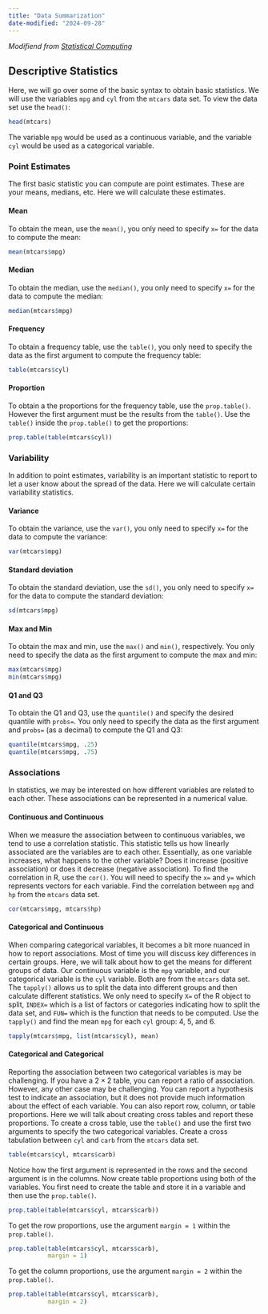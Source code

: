 ```yaml
---
title: "Data Summarization"
date-modified: "2024-09-28"
---
```

*Modifiend from [Statistical Computing](https://www.inqs.info/stat_comp/)*

## Descriptive Statistics

Here, we will go over some of the basic syntax to obtain basic statistics. We will use the variables `mpg` and `cyl` from the `mtcars` data set. To view the data set use the `head()`:

```r
head(mtcars)
```

The variable `mpg` would be used as a continuous variable, and the variable `cyl` would be used as a categorical variable.

### Point Estimates

The first basic statistic you can compute are point estimates. These are your means, medians, etc. Here we will calculate these estimates. 

#### Mean

To obtain the mean, use the `mean()`, you only need to specify `x=` for the data to compute the mean:

```r
mean(mtcars$mpg)
```

#### Median

To obtain the median, use the `median()`, you only need to specify `x=` for the data to compute the median:

```r
median(mtcars$mpg)
```


#### Frequency

To obtain a frequency table, use the `table()`, you only need to specify the data as the first argument to compute the frequency table:

```r
table(mtcars$cyl)
```

#### Proportion

To obtain a the proportions for the frequency table, use the `prop.table()`. However the first argument must be the results from the `table()`. Use the `table()` inside the `prop.table()` to get the proportions:

```r
prop.table(table(mtcars$cyl))
```

### Variability

In addition to point estimates, variability is an important statistic to report to let a user know about the spread of the data. Here we will calculate certain variability statistics.

#### Variance

To obtain the variance, use the `var()`, you only need to specify `x=` for the data to compute the variance:

```r
var(mtcars$mpg)
```

#### Standard deviation

To obtain the standard deviation, use the `sd()`, you only need to specify `x=` for the data to compute the standard deviation:

```r
sd(mtcars$mpg)
```

#### Max and Min

To obtain the max and min, use the `max()` and `min()`, respectively. You only need to specify the data as the first argument to compute the max and min:

```r
max(mtcars$mpg)
min(mtcars$mpg)
```

#### Q1 and Q3

To obtain the Q1 and Q3, use the `quantile()` and specify the desired quantile with `probs=`. You only need to specify the data as the first argument and `probs=` (as a decimal) to compute the Q1 and Q3:

```r
quantile(mtcars$mpg, .25)
quantile(mtcars$mpg, .75)
```

### Associations

In statistics, we may be interested on how different variables are related to each other. These associations can be represented in a numerical value.

#### Continuous and Continuous

When we measure the association between to continuous variables, we tend to use a correlation statistic. This statistic tells us how linearly associated are the variables are to each other. Essentially, as one variable increases, what happens to the other variable? Does it increase (positive association) or does it decrease (negative association). To find the correlation in R, use the `cor()`. You will need to specify the `x=` and `y=` which represents vectors for each variable. Find the correlation between `mpg` and `hp` from the `mtcars` data set.


```r
cor(mtcars$mpg, mtcars$hp)
```

#### Categorical and Continuous

When comparing categorical variables, it becomes a bit more nuanced in how to report associations. Most of time you will discuss key differences in certain groups. Here, we will talk about how to get the means for different groups of data. Our continuous variable is the `mpg` variable, and our categorical variable is the `cyl` variable. Both are from the `mtcars` data set.  The `tapply()` allows us to split the data into different groups and then calculate different statistics. We only need to specify `X=` of the R object to split, `INDEX=` which is a list of factors or categories indicating how to split the data set, and `FUN=` which is the function that needs to be computed. Use the `tapply()` and find the mean `mpg` for each `cyl` group: 4, 5, and 6.

```r
tapply(mtcars$mpg, list(mtcars$cyl), mean)
```

#### Categorical and Categorical

Reporting the association between two categorical variables is may be challenging. If you have a $2\times 2$ table, you can report a ratio of association. However, any other case may be challenging. You can report a hypothesis test to indicate an association, but it does not provide much information about the effect of each variable. You can also report row, column, or table proportions. Here we will talk about creating cross tables and report these proportions. To create a cross table, use the `table()` and use the first two arguments to specify the two categorical variables. Create a cross tabulation between `cyl` and `carb` from the `mtcars` data set.

```r
table(mtcars$cyl, mtcars$carb)
```

Notice how the first argument is represented in the rows and the second argument is in the columns. Now create table proportions using both of the variables. You first need to create the table and store it in a variable and then use the `prop.table()`.

```r
prop.table(table(mtcars$cyl, mtcars$carb))
```

To get the row proportions, use the argument `margin = 1` within the `prop.table()`.

```r
prop.table(table(mtcars$cyl, mtcars$carb), 
           margin = 1)
```

To get the column proportions, use the argument `margin = 2` within the `prop.table()`.

```r
prop.table(table(mtcars$cyl, mtcars$carb), 
           margin = 2)
```

